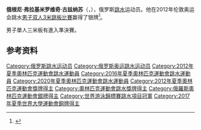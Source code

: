{{refimprove|time=2015-01-31T14:03:33+00:00}}
{{expand|time=2015-01-31T10:42:26+00:00}}
{{Infobox sportsperson
|name= 俄根尼·古兹纳苏
|image= Evgeny Kuznetsov (diver).jpg
|fullname= Evgeny Vladimirovich Kuznetsov
|country= {{RUS}}
|birth_date  = {{birth date and age|1990|4|12}}
|birth_place = 莫斯科
|hometown= 
|residence= 
|training= 
|height= 5'7''
|event= 跳板
|level= 
|natlteam= 
|club= 
|partner= [[伊爾雅·扎哈洛夫|伊爾雅·扎哈洛夫]]
|former_partner= 
|headcoach= 
|assistcoach= 
|formercoach= 
|retired= 
|medaltemplates= 
{{Medal|Sport|[[跳水|跳水]]}}
{{Medal|Country|{{RUS}}}}
{{Medal|Competition|[[夏季奥林匹克运动会|奥运会]]}}
{{Medal|Silver|[[2012年夏季奥林匹克运动会|2012 伦敦]]|[[2012年夏季奥林匹克运动会跳水比赛|双人3公尺跳板]]}}
{{Medal|Competition|[[世界游泳锦标赛|世界游泳锦标赛]]}}
{{Medal|Gold|[[2017年世界游泳錦標賽|2017 布達佩斯]]|[[2017年世界游泳錦標賽跳水比賽－男子雙人3公尺跳板|雙人3公尺跳板]]}}
{{Medal|Silver|[[2011年世界游泳锦标赛|2011 上海]]|[[2011年世界游泳锦标赛跳水比賽|双人3公尺跳板]]}}
{{Medal|Silver|[[2013年世界游泳锦标赛|2013 巴塞罗纳]]|[[2013年世界游泳锦标赛跳水比賽|双人3公尺跳板]]}}
{{Medal|Silver|[[2013年世界游泳锦标赛|2013 巴塞罗纳]]|[[2013年世界游泳锦标赛跳水比賽|單人3公尺跳板]]}}
{{Medal|Silver|[[2015年世界游泳錦標賽|2015 喀山]]|[[2015年世界游泳錦標賽跳水比賽|雙人3公尺跳板]]}}
{{Medal|Bronze|[[2011年世界游泳锦标赛|2011 上海]]|[[2011年世界游泳锦标赛跳水比賽|單人3公尺跳板]]}}
{{Medal|Competition|[[欧洲游泳锦标赛|欧洲游泳锦标赛]]}}
{{Medal|Gold|[[2013年欧洲游泳锦标赛|2013 罗斯托克]]|[[2013年欧洲游泳锦标赛|双人3公尺跳板]]}}
{{Medal|Gold|[[2014年欧洲游泳锦标赛|2014 柏林]]|[[2014年欧洲游泳锦标赛|双人3公尺跳板]]}}
{{Medal|Silver|[[2013年欧洲游泳锦标赛|2013 罗斯托克]]|[[2013年欧洲游泳锦标赛|个人3公尺跳板]]}}
{{Medal|Silver|[[2014年欧洲游泳锦标赛|2014 柏林]]|[[2014年欧洲游泳锦标赛|1公尺跳板]]}}
{{Medal|Bronze|[[2013年欧洲游泳锦标赛|2013 罗斯托克]]|[[2013年欧洲游泳锦标赛|团体]]}}
{{Medal|Competition|[[世界大學運動會|世界大學運動會]]}}
{{Medal|Gold|[[2013年夏季世界大學運動會|2013年 喀山]]|[[2013年夏季世界大學運動會跳水比賽|單人3公尺跳板]]}}
{{Medal|Gold|[[2013年夏季世界大學運動會|2013年 喀山]]|[[2013年夏季世界大學運動會跳水比賽|雙人3公尺跳板]]}}
{{Medal|Bronze|[[2017年夏季世界大學運動會|2017年 臺北]]|[[2017年夏季世界大學運動會跳水比賽|1公尺跳板]]}}
}}

'''俄根尼·弗拉基米罗维奇·古兹纳苏'''（{{lang-ru|'''Евгений Владимирович Кузнецов'''}}，{{bd|1990年|4月12日||}}），俄罗斯[[跳水|跳水]]运动员。他在2012年伦敦奥运会跳水[[2012年夏季奧林匹克運動會跳水男子雙人3米彈板比賽|男子双人3米跳板比賽]]赢得了银牌<ref>{{Cite web |url=http://www.london2012.com/athlete/kuznetsov-evgeny-1016610/ |title=London 2012 site |accessdate=2015-01-31 |archive-date=2013-01-27 |archive-url=https://archive.is/20130127230835/www.london2012.com/athlete/kuznetsov-evgeny-1016610/ |dead-url=no }}</ref>。

男子單人三米板有進入準決賽。

== 参考资料 ==
{{Reflist}}

{{世界游泳錦標賽跳水項目－男子雙人3米彈板冠軍}}

{{Authority control}}
{{DEFAULTSORT:Kuznetsov, Evgeny}}
[[Category:俄罗斯跳水运动员|Category:俄罗斯跳水运动员]]
[[Category:俄罗斯奥运跳水运动员|Category:俄罗斯奥运跳水运动员]]
[[Category:2012年夏季奧林匹克運動會跳水運動員|Category:2012年夏季奧林匹克運動會跳水運動員]]
[[Category:2016年夏季奧林匹克運動會跳水運動員|Category:2016年夏季奧林匹克運動會跳水運動員]]
[[Category:2020年夏季奧林匹克運動會跳水運動員|Category:2020年夏季奧林匹克運動會跳水運動員]]
[[Category:2012年夏季奧林匹克運動會獎牌得主|Category:2012年夏季奧林匹克運動會獎牌得主]]
[[Category:奧林匹克運動會跳水獎牌得主|Category:奧林匹克運動會跳水獎牌得主]]
[[Category:俄羅斯奧林匹克運動會銀牌得主|Category:俄羅斯奧林匹克運動會銀牌得主]]
[[Category:世界游泳錦標賽跳水項目冠軍|Category:世界游泳錦標賽跳水項目冠軍]]
[[Category:2017年夏季世界大學運動會銅牌得主|Category:2017年夏季世界大學運動會銅牌得主]]